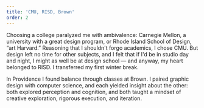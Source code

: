 ```yaml
---
title: 'CMU, RISD, Brown'
order: 2
---
```


Choosing a college paralyzed me with ambivalence: Carnegie Mellon, a university with a great design program, or Rhode Island School of Design, “art Harvard.” Reasoning that I shouldn't forgo academics, I chose CMU. But design left no time for other subjects, and I felt that if I'd be in studio day and night, I might as well be at design school — and anyway, my heart belonged to RISD. I transferred my first winter break. 

In Providence I found balance through classes at Brown. I paired graphic design with computer science, and each yielded insight about the other: both explored perception and cognition, and both taught a mindset of creative exploration, rigorous execution, and iteration.